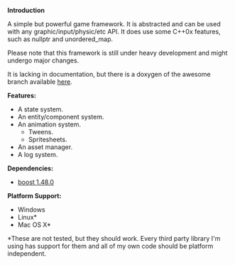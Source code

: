 ﻿'''Introduction'''

A simple but powerful game framework.
It is abstracted and can be used with any graphic/input/physic/etc API.
It does use some C++0x features, such as nullptr and unordered_map.

Please note that this framework is still under heavy development and might undergo major changes.

It is lacking in documentation, but there is a doxygen of the awesome branch available [http://protozed.zguyserver.nu/ here].

'''Features:'''
* A state system.
* An entity/component system.
* An animation system.
** Tweens.
** Spritesheets.
* An asset manager.
* A log system.

'''Dependencies:'''
* [http://www.boost.org/ boost 1.48.0]

'''Platform Support:'''
* Windows
* Linux*
* Mac OS X*
<nowiki>*</nowiki>These are not tested, but they should work. Every third party library I'm using has support for them and all of my own code should be platform independent.